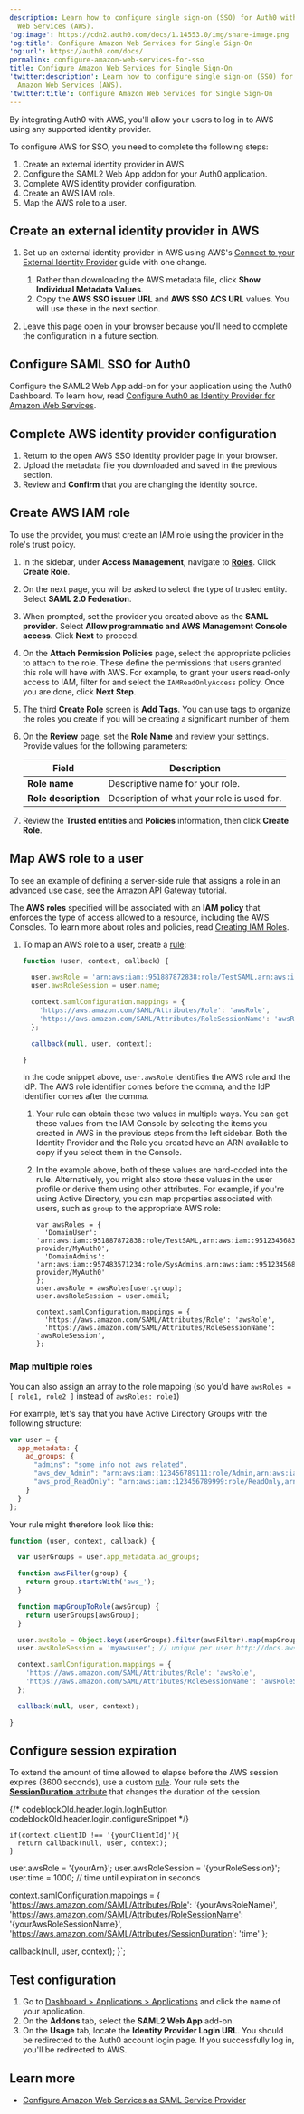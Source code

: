 ```yaml
---
description: Learn how to configure single sign-on (SSO) for Auth0 with Amazon
  Web Services (AWS).
'og:image': https://cdn2.auth0.com/docs/1.14553.0/img/share-image.png
'og:title': Configure Amazon Web Services for Single Sign-On
'og:url': https://auth0.com/docs/
permalink: configure-amazon-web-services-for-sso
title: Configure Amazon Web Services for Single Sign-On
'twitter:description': Learn how to configure single sign-on (SSO) for Auth0 with
  Amazon Web Services (AWS).
'twitter:title': Configure Amazon Web Services for Single Sign-On
---
```


By integrating Auth0 with AWS, you'll allow your users to log in to AWS using any supported <Tooltip tip="Identity Provider (IdP): Service that stores and manages digital identities." cta="View Glossary" href="/docs/glossary?term=identity+provider">identity provider</Tooltip>.

To configure AWS for <Tooltip tip="Single Sign-On (SSO): Service that, after a user logs into one applicaton, automatically logs that user in to other applications." cta="View Glossary" href="/docs/glossary?term=SSO">SSO</Tooltip>, you need to complete the following steps:

1. Create an external identity provider in AWS.
2. Configure the SAML2 Web App addon for your Auth0 application.
3. Complete AWS identity provider configuration.
4. Create an AWS IAM role.
5. Map the AWS role to a user.

## Create an external identity provider in AWS

1. Set up an external identity provider in AWS using AWS's [Connect to your External Identity Provider](https://docs.aws.amazon.com/singlesignon/latest/userguide/manage-your-identity-source-idp.html) guide with one change.

   1. Rather than downloading the AWS metadata file, click **Show Individual Metadata Values**.
   2. Copy the **AWS SSO issuer URL** and **AWS SSO ACS URL** values. You will use these in the next section.
2. Leave this page open in your browser because you'll need to complete the configuration in a future section.

## Configure SAML SSO for Auth0

Configure the SAML2 Web App add-on for your application using the <Tooltip tip="Auth0 Dashboard: Auth0's main product to configure your services." cta="View Glossary" href="/docs/glossary?term=Auth0+Dashboard">Auth0 Dashboard</Tooltip>. To learn how, read [Configure Auth0 as Identity Provider for Amazon Web Services](/docs/authenticate/single-sign-on/outbound-single-sign-on/configure-auth0-saml-identity-provider/configure-saml2-web-app-addon-for-aws).

## Complete AWS identity provider configuration

1. Return to the open AWS SSO identity provider page in your browser.
2. Upload the metadata file you downloaded and saved in the previous section.
3. Review and **Confirm** that you are changing the identity source.

## Create AWS IAM role

To use the provider, you must create an IAM role using the provider in the role's trust policy.

1. In the sidebar, under **Access Management**, navigate to [**Roles**](https://console.aws.amazon.com/iam/home#/roles). Click **Create Role**.
2. On the next page, you will be asked to select the type of trusted entity. Select **SAML 2.0 Federation**.
3. When prompted, set the provider you created above as the **SAML provider**. Select **Allow programmatic and AWS Management Console access**. Click **Next** to proceed.
4. On the **Attach Permission Policies** page, select the appropriate policies to attach to the role. These define the permissions that users granted this role will have with AWS. For example, to grant your users read-only access to IAM, filter for and select the `IAMReadOnlyAccess` policy. Once you are done, click **Next Step**.
5. The third **Create Role** screen is **Add Tags**. You can use tags to organize the roles you create if you will be creating a significant number of them.
6. On the **Review** page, set the **Role Name** and review your settings. Provide values for the following parameters:

    <table class="table"><thead>
    <tr>
    <th><strong>Field</strong></th>
    <th><strong>Description</strong></th>
    </tr>
    </thead>
    <tbody>
    <tr>
    <td><strong>Role name</strong></td>
    <td>Descriptive name for your role.</td>
    </tr>
    <tr>
    <td><strong>Role description</strong></td>
    <td>Description of what your role is used for.</td>
    </tr>
    </tbody>
    </table>
7. Review the **Trusted entities** and **Policies** information, then click **Create Role**.

## Map AWS role to a user

<Callout icon="file-lines" color="#0EA5E9" iconType="regular">

To see an example of defining a server-side rule that assigns a role in an advanced use case, see the [Amazon API Gateway tutorial](/docs/customize/integrations/aws/aws-api-gateway-delegation/aws-api-gateway-delegation-5).

</Callout>

The **AWS roles** specified will be associated with an **IAM policy** that enforces the type of access allowed to a resource, including the AWS Consoles. To learn more about roles and policies, read [Creating IAM Roles](http://docs.aws.amazon.com/IAM/latest/UserGuide/roles-creatingrole.html).

1. To map an AWS role to a user, create a [rule](/docs/customize/rules):

   ```javascript lines
   function (user, context, callback) {

     user.awsRole = 'arn:aws:iam::951887872838:role/TestSAML,arn:aws:iam::951887872838:saml-provider/MyAuth0';
     user.awsRoleSession = user.name;

     context.samlConfiguration.mappings = {
       'https://aws.amazon.com/SAML/Attributes/Role': 'awsRole',
       'https://aws.amazon.com/SAML/Attributes/RoleSessionName': 'awsRoleSession'
     };

     callback(null, user, context);

   }
   ```


   

   

   In the code snippet above, `user.awsRole` identifies the AWS role and the IdP. The AWS role identifier comes before the comma, and the IdP identifier comes after the comma.
   1. Your rule can obtain these two values in multiple ways. You can get these values from the IAM Console by selecting the items you created in AWS in the previous steps from the left sidebar. Both the Identity Provider and the Role you created have an ARN available to copy if you select them in the Console.
   2. In the example above, both of these values are hard-coded into the rule. Alternatively, you might also store these values in the user profile or derive them using other attributes. For example, if you're using Active Directory, you can map properties associated with users, such as `group` to the appropriate AWS role:

      ```text lines
      var awsRoles = {
        'DomainUser': 'arn:aws:iam::951887872838:role/TestSAML,arn:aws:iam::95123456838:saml-provider/MyAuth0',
        'DomainAdmins': 'arn:aws:iam::957483571234:role/SysAdmins,arn:aws:iam::95123456838:saml-provider/MyAuth0'
      };
      user.awsRole = awsRoles[user.group];
      user.awsRoleSession = user.email;

      context.samlConfiguration.mappings = {
        'https://aws.amazon.com/SAML/Attributes/Role': 'awsRole',
        'https://aws.amazon.com/SAML/Attributes/RoleSessionName': 'awsRoleSession',
      };
      ```

      

      

### Map multiple roles

You can also assign an array to the role mapping (so you'd have `awsRoles = [ role1, role2 ]` instead of `awsRoles: role1`)

For example, let's say that you have Active Directory Groups with the following structure:

```javascript lines
var user = {
  app_metadata: {
    ad_groups: {
      "admins": "some info not aws related",
      "aws_dev_Admin": "arn:aws:iam::123456789111:role/Admin,arn:aws:iam::123456789111:saml-provider / Auth0",
      "aws_prod_ReadOnly": "arn:aws:iam::123456789999:role/ReadOnly,arn:aws:iam::123456789999:saml-provider / Auth0"
    }
  }
};
```






Your rule might therefore look like this:

```javascript lines
function (user, context, callback) {

  var userGroups = user.app_metadata.ad_groups;

  function awsFilter(group) {
    return group.startsWith('aws_');
  }

  function mapGroupToRole(awsGroup) {
    return userGroups[awsGroup];
  }

  user.awsRole = Object.keys(userGroups).filter(awsFilter).map(mapGroupToRole);
  user.awsRoleSession = 'myawsuser'; // unique per user http://docs.aws.amazon.com/STS/latest/APIReference/API_AssumeRole.html

  context.samlConfiguration.mappings = {
    'https://aws.amazon.com/SAML/Attributes/Role': 'awsRole',
    'https://aws.amazon.com/SAML/Attributes/RoleSessionName': 'awsRoleSession'
  };

  callback(null, user, context);

}
```






## Configure session expiration

To extend the amount of time allowed to elapse before the AWS session expires (3600 seconds), use a custom [rule](/docs/customize/rules). Your rule sets the [**SessionDuration** attribute](https://docs.aws.amazon.com/IAM/latest/UserGuide/id_roles_providers_create_saml_assertions.html) that changes the duration of the session.

{/* codeblockOld.header.login.logInButton codeblockOld.header.login.configureSnippet */}


    if(context.clientID !== '{yourClientId}'){
      return callback(null, user, context);
    }

  user.awsRole = '{yourArn}';
  user.awsRoleSession = '{yourRoleSession}';
  user.time = 1000; // time until expiration in seconds

  context.samlConfiguration.mappings = {
    'https://aws.amazon.com/SAML/Attributes/Role': '{yourAwsRoleName}',
    'https://aws.amazon.com/SAML/Attributes/RoleSessionName': '{yourAwsRoleSessionName}',
    'https://aws.amazon.com/SAML/Attributes/SessionDuration': 'time'   };

  callback(null, user, context);
}`;

<AuthCodeBlock children={codeExample} language="javascript" />






## Test configuration

1. Go to [Dashboard > Applications > Applications](https://manage.auth0.com/#/applications) and click the name of your application.
2. On the **Addons** tab, select the **SAML2 Web App** add-on.
3. On the **Usage** tab, locate the **Identity Provider Login URL**. You should be redirected to the Auth0 account login page. If you successfully log in, you'll be redirected to AWS.

## Learn more

* [Configure Amazon Web Services as SAML Service Provider](/docs/authenticate/single-sign-on/outbound-single-sign-on/configure-auth0-saml-identity-provider/configure-saml2-web-app-addon-for-aws)
